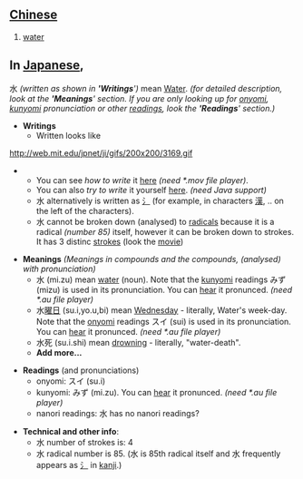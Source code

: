 == [[Chinese]] ==
# [[water]]

== In [[Japanese]], ==

水 ''(written as shown in ''''Writings'''')'' mean [[Water]]. ''(for detailed description, look at the ''''Meanings'''' section. If you are only looking up for [[onyomi]], [[kunyomi]] pronunciation or other [[readings]], look the ''''Readings'''' section.)''

*'''Writings'''
**Written looks like
http://web.mit.edu/jpnet/ji/gifs/200x200/3169.gif
**You can see ''how to write'' it [http://web.mit.edu/jpnet/ji/movies/3169.mov here] ''(need *.mov file player)''.
**You can also ''try to write'' it yourself [http://web.mit.edu/jpnet/ji/data/3169.html here]. ''(need Java support)''
**水 alternatively is written as [[氵]] (for example, in characters [[漢]], .. on the left of the characters).
**水 cannot be broken down (analysed) to [[Chinese_radical|radicals]] because it is a radical ''(number 85)'' itself, however it can be broken down to strokes. It has 3 distinc [[strokes]] (look the [http://web.mit.edu/jpnet/ji/movies/3169.mov movie])



*'''Meanings''' ''(Meanings in compounds and the compounds, (analysed) with pronunciation)''
**水 (mi.zu) mean [[water]] (noun). Note that the [[kunyomi]] readings みず (mizu) is used in its pronunciation. You can [http://web.mit.edu/jpnet/ji/data/sound/mizu.au hear] it pronunced. ''(need *.au file player)''
**水[[曜日]] (su.i,yo.u,bi) mean [[Wednesday]] - literally, Water's week-day. Note that the [[onyomi]] readings スイ (sui) is used in its pronunciation. You can [http://web.mit.edu/jpnet/ji/data/sound/suiyoubi.au hear] it pronunced. ''(need *.au file player)''
**水死 (su.i.shi) mean [[drowning]] - literally, "water-death".
**'''Add more...'''


*'''Readings''' (and pronunciations)
**onyomi: スイ (su.i)
**kunyomi: みず (mi.zu). You can [http://web.mit.edu/jpnet/ji/data/sound/mizu.au hear] it pronunced. ''(need *.au file player)''
**nanori readings: 水 has no nanori readings?

*'''Technical and other info''':
**水 number of strokes is: 4
**水 radical number is 85. (水 is 85th radical itself and 水 frequently appears as [[氵]] in [[kanji]].)